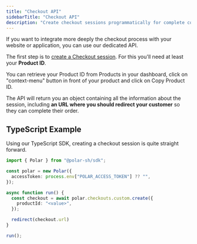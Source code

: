 ```yaml
---
title: "Checkout API"
sidebarTitle: "Checkout API"
description: "Create checkout sessions programmatically for complete control"
---
```


If you want to integrate more deeply the checkout process with your website or application, you can use our dedicated API.

The first step is to [create a Checkout session](/api-reference/checkouts/create-session). For this you'll need at least your **Product ID**.

You can retrieve your Product ID from Products in your dashboard, click on "context-menu" button in front of your product and click on Copy Product ID.

The API will return you an object containing all the information about the session, including **an URL where you should redirect your customer** so they can complete their order.

TypeScript Example
-------------------------

Using our TypeScript SDK, creating a checkout session is quite straight forward.

```typescript
import { Polar } from "@polar-sh/sdk";

const polar = new Polar({
  accessToken: process.env["POLAR_ACCESS_TOKEN"] ?? "",
});

async function run() {
  const checkout = await polar.checkouts.custom.create({
    productId: "<value>",
  });

  redirect(checkout.url)
}

run();
```

